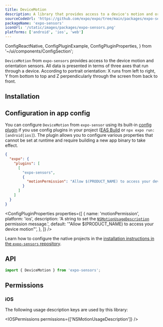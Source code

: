 ```yaml
---
title: DeviceMotion
description: A library that provides access to a device's motion and orientation sensors.
sourceCodeUrl: 'https://github.com/expo/expo/tree/main/packages/expo-sensors'
packageName: 'expo-sensors'
iconUrl: '/static/images/packages/expo-sensors.png'
platforms: ['android', 'ios', 'web']
---
```


  ConfigReactNative,
  ConfigPluginExample,
  ConfigPluginProperties,
} from '~/ui/components/ConfigSection';

`DeviceMotion` from `expo-sensors` provides access to the device motion and orientation sensors. All data is presented in terms of three axes that run through a device. According to portrait orientation: X runs from left to right, Y from bottom to top and Z perpendicularly through the screen from back to front.

## Installation

<APIInstallSection />

## Configuration in app config

You can configure `DeviceMotion` from `expo-sensor` using its built-in [config plugin](/config-plugins/introduction/) if you use config plugins in your project ([EAS Build](/build/introduction) or `npx expo run:[android|ios]`). The plugin allows you to configure various properties that cannot be set at runtime and require building a new app binary to take effect.

<ConfigPluginExample>

```json app.json
{
  "expo": {
    "plugins": [
      [
        "expo-sensors",
        {
          "motionPermission": "Allow $(PRODUCT_NAME) to access your device motion."
        }
      ]
    ]
  }
}
```

</ConfigPluginExample>

<ConfigPluginProperties
  properties={[
    {
      name: 'motionPermission',
      platform: 'ios',
      description: 'A string to set the [`NSMotionUsageDescription`](#ios) permission message.',
      default: '"Allow $(PRODUCT_NAME) to access your device motion"',
    },
  ]}
/>

<ConfigReactNative>

Learn how to configure the native projects in the [installation instructions in the `expo-sensors` repository](https://github.com/expo/expo/tree/main/packages/expo-sensors#installation-in-bare-react-native-projects).

</ConfigReactNative>

## API

```js
import { DeviceMotion } from 'expo-sensors';
```

<APISection packageName="expo-device-motion" />

## Permissions

### iOS

The following usage description keys are used by this library:

<IOSPermissions permissions={['NSMotionUsageDescription']} />
